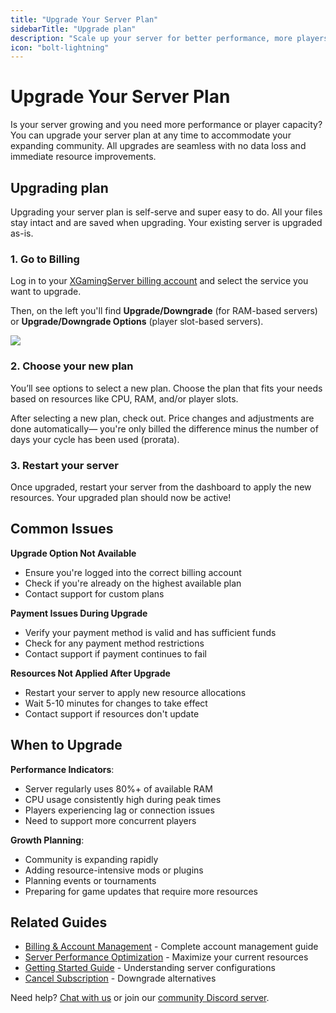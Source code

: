 ```yaml
---
title: "Upgrade Your Server Plan"
sidebarTitle: "Upgrade plan"
description: "Scale up your server for better performance, more players, and enhanced features with seamless upgrades"
icon: "bolt-lightning"
---
```


# Upgrade Your Server Plan

Is your server growing and you need more performance or player capacity? You can upgrade your server plan at any time to accommodate your expanding community. All upgrades are seamless with no data loss and immediate resource improvements.

## Upgrading plan

Upgrading your server plan is self-serve and super easy to do. All your files stay intact and are saved when upgrading. Your existing server is upgraded as-is.

### 1. Go to Billing

Log in to your [XGamingServer billing account](https://billing.xgamingserver.com/login) and select the service you want to upgrade.

Then, on the left you'll find **Upgrade/Downgrade** (for RAM-based servers) or **Upgrade/Downgrade Options** (player slot-based servers).

<Frame>
  <img src="/images/general/upgrade-01.png" />
</Frame>

### 2. Choose your new plan

You’ll see options to select a new plan. Choose the plan that fits your needs based on resources like CPU, RAM, and/or player slots.

After selecting a new plan, check out. Price changes and adjustments are done automatically— you're only billed the difference minus the number of days your cycle has been used (prorata).

### 3. Restart your server

Once upgraded, restart your server from the dashboard to apply the new resources. Your upgraded plan should now be active!

## Common Issues

**Upgrade Option Not Available**
- Ensure you're logged into the correct billing account
- Check if you're already on the highest available plan
- Contact support for custom plans

**Payment Issues During Upgrade**
- Verify your payment method is valid and has sufficient funds
- Check for any payment method restrictions
- Contact support if payment continues to fail

**Resources Not Applied After Upgrade**
- Restart your server to apply new resource allocations
- Wait 5-10 minutes for changes to take effect
- Contact support if resources don't update

## When to Upgrade

**Performance Indicators**:
- Server regularly uses 80%+ of available RAM
- CPU usage consistently high during peak times
- Players experiencing lag or connection issues
- Need to support more concurrent players

**Growth Planning**:
- Community is expanding rapidly
- Adding resource-intensive mods or plugins
- Planning events or tournaments
- Preparing for game updates that require more resources

## Related Guides

- [Billing & Account Management](/help) - Complete account management guide
- [Server Performance Optimization](/troubleshooting) - Maximize your current resources
- [Getting Started Guide](/quickstart) - Understanding server configurations
- [Cancel Subscription](/help/cancel-plan) - Downgrade alternatives

Need help? [Chat with us](https://xgamingserver.com/contact) or join our [community Discord server](https://discord.com/invite/Pv8DMpXtma).